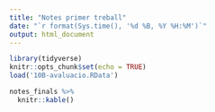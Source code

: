 ```yaml
---
title: "Notes primer treball"
date: "`r format(Sys.time(), '%d %B, %Y %H:%M')`"
output: html_document
---
```


```r
library(tidyverse)
knitr::opts_chunk$set(echo = TRUE)
load('10B-avaluacio.RData')
```

```r

notes_finals %>%
  knitr::kable()
```

